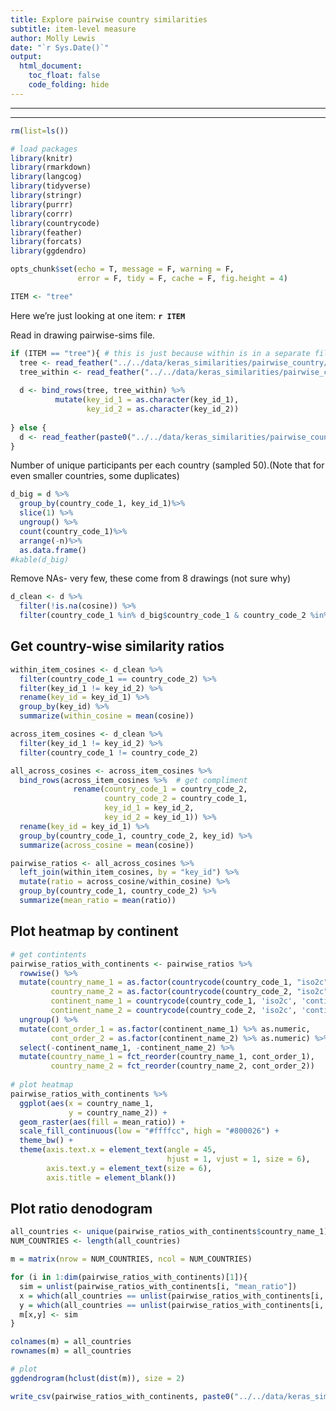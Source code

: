 ```yaml
---
title: Explore pairwise country similarities
subtitle: item-level measure
author: Molly Lewis 
date: "`r Sys.Date()`"
output: 
  html_document:
    toc_float: false
    code_folding: hide
---
```

  
******
******
  
```r
rm(list=ls())

# load packages
library(knitr)
library(rmarkdown)
library(langcog)
library(tidyverse)
library(stringr)
library(purrr)
library(corrr)
library(countrycode)
library(feather)
library(forcats)
library(ggdendro)

opts_chunk$set(echo = T, message = F, warning = F, 
               error = F, tidy = F, cache = F, fig.height = 4)
```

```r
ITEM <- "tree"
``` 
Here we're just looking at one item: __`r ITEM`__

Read in drawing pairwise-sims file. 
```r
if (ITEM == "tree"){ # this is just because within is in a separate file for tree - will fix this
  tree <- read_feather("../../data/keras_similarities/pairwise_country/tree_all_sims.txt")
  tree_within <- read_feather("../../data/keras_similarities/pairwise_country/tree_all_sims_within.txt")
  
  d <- bind_rows(tree, tree_within) %>%
          mutate(key_id_1 = as.character(key_id_1),
                 key_id_2 = as.character(key_id_2))
  
} else {
  d <- read_feather(paste0("../../data/keras_similarities/pairwise_country/", ITEM , "_all_sims.txt"))
}
```

Number of unique participants per each country (sampled 50).(Note that for even smaller countries, some duplicates)
```r
d_big = d %>%
  group_by(country_code_1, key_id_1)%>%
  slice(1) %>%
  ungroup() %>%
  count(country_code_1)%>%
  arrange(-n)%>%
  as.data.frame() 
#kable(d_big)
```

Remove NAs- very few, these come from 8 drawings (not sure why)
```r
d_clean <- d %>%
  filter(!is.na(cosine)) %>%
  filter(country_code_1 %in% d_big$country_code_1 & country_code_2 %in% d_big$country_code_1)
```


## Get country-wise similarity ratios
```r
within_item_cosines <- d_clean %>%
  filter(country_code_1 == country_code_2) %>%
  filter(key_id_1 != key_id_2) %>%
  rename(key_id = key_id_1) %>%
  group_by(key_id) %>%
  summarize(within_cosine = mean(cosine)) 

across_item_cosines <- d_clean %>%
  filter(key_id_1 != key_id_2) %>%
  filter(country_code_1 != country_code_2) 

all_across_cosines <- across_item_cosines %>%
  bind_rows(across_item_cosines %>%  # get compliment
              rename(country_code_1 = country_code_2,
                     country_code_2 = country_code_1,
                     key_id_1 = key_id_2,
                     key_id_2 = key_id_1)) %>%
  rename(key_id = key_id_1) %>%
  group_by(country_code_1, country_code_2, key_id) %>%
  summarize(across_cosine = mean(cosine))

pairwise_ratios <- all_across_cosines %>% 
  left_join(within_item_cosines, by = "key_id") %>%
  mutate(ratio = across_cosine/within_cosine) %>%
  group_by(country_code_1, country_code_2) %>%
  summarize(mean_ratio = mean(ratio))
```

## Plot heatmap by continent
```r
# get contintents
pairwise_ratios_with_continents <- pairwise_ratios %>%
  rowwise() %>%
  mutate(country_name_1 = as.factor(countrycode(country_code_1, "iso2c","country.name")),
         country_name_2 = as.factor(countrycode(country_code_2, "iso2c","country.name")),
         continent_name_1 = countrycode(country_code_1, 'iso2c', 'continent'),
         continent_name_2 = countrycode(country_code_2, 'iso2c', 'continent')) %>%
  ungroup() %>%
  mutate(cont_order_1 = as.factor(continent_name_1) %>% as.numeric,
         cont_order_2 = as.factor(continent_name_2) %>% as.numeric) %>%
  select(-continent_name_1, -continent_name_2) %>%
  mutate(country_name_1 = fct_reorder(country_name_1, cont_order_1), 
         country_name_2 = fct_reorder(country_name_2, cont_order_2)) 
  
# plot heatmap
pairwise_ratios_with_continents %>%
  ggplot(aes(x = country_name_1, 
             y = country_name_2)) +
  geom_raster(aes(fill = mean_ratio)) + 
  scale_fill_continuous(low = "#ffffcc", high = "#800026") +
  theme_bw() +
  theme(axis.text.x = element_text(angle = 45, 
                                   hjust = 1, vjust = 1, size = 6),
        axis.text.y = element_text(size = 6),
        axis.title = element_blank())
```

## Plot ratio denodogram
```r
all_countries <- unique(pairwise_ratios_with_continents$country_name_1)
NUM_COUNTRIES <- length(all_countries)

m = matrix(nrow = NUM_COUNTRIES, ncol = NUM_COUNTRIES)

for (i in 1:dim(pairwise_ratios_with_continents)[1]){ 
  sim = unlist(pairwise_ratios_with_continents[i, "mean_ratio"])
  x = which(all_countries == unlist(pairwise_ratios_with_continents[i, "country_name_1"]))
  y = which(all_countries == unlist(pairwise_ratios_with_continents[i, "country_name_2"]))
  m[x,y] <- sim
}

colnames(m) = all_countries
rownames(m) = all_countries

# plot
ggdendrogram(hclust(dist(m)), size = 2) 
```

```r
write_csv(pairwise_ratios_with_continents, paste0("../../data/keras_similarities/pairwise_country/", ITEM, "_sim_ratios.csv"))
```
